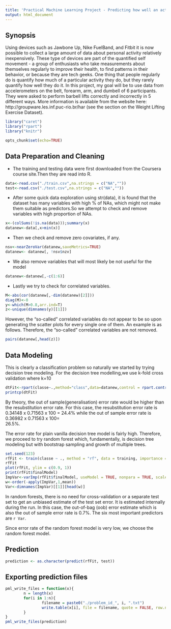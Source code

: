 ```yaml
---
title: 'Practical Machine Learning Project - Predicting how well an activity would be performed '
output: html_document
---
```

## Synopsis  
Using devices such as Jawbone Up, Nike FuelBand, and Fitbit it is now possible to collect a large amount of data about personal activity relatively inexpensively. These type of devices are part of the quantified self movement - a group of enthusiasts who take measurements about themselves regularly to improve their health, to find patterns in their behavior, or because they are tech geeks. One thing that people regularly do is quantify how much of a particular activity they do, but they rarely quantify how well they do it. In this project, my goal will be to use data from accelerometers on the belt, forearm, arm, and dumbell of 6 participants. They were asked to perform barbell lifts correctly and incorrectly in 5 different ways. More information is available from the website here: http://groupware.les.inf.puc-rio.br/har (see the section on the Weight Lifting Exercise Dataset).  

```r
library("caret")
library("rpart")
library("knitr")
```

```r
opts_chunk$set(echo=TRUE)
```
##  Data Preparation and Cleaning

-  The training and testing data were first downloaded from the Coursera course site.Then they are read into R.
```r
data<-read.csv("./train.csv",na.strings = c("NA",""))
test<-read.csv("./test.csv",na.strings = c("NA",""))
```
-  After some quick data exploration using str(data), it is found that the dataset has many variables with high % of NAs, which might not make them suitable as predictors.So we attempt to check and remove variables with high proportion of NAs.
```r
x<-(colSums(!is.na(data)));summary(x)
datanew<-data[,x>min(x)]
```
-  Then we check and remove zero covariates, if any.
```r
nsv<-nearZeroVar(datanew,saveMetrics=TRUE)
datanew<- datanew[, !nsv$nzv]
```
-  We also remove variables that will most likely be not useful for the model
```r
datanew<-datanew[,-c(1:6)]
```
- Lastly we try to check for correlated variables.
```r
M<-abs(cor(datanew[,-dim(datanew)[2]]))
diag(M)<-0
y<-which(M>0.8,arr.ind=T)
z<-unique(dimnames(y)[[1]])
```
However, the "so-called" correlated variables do not appear to be so upon generating the 
scatter plots for every single one of them. An example is as follows. Therefore, the "so-called" correlated variables are not removed.
```r
pairs(datanew[,head(z)])
```

##  Data Modeling
This is clearly a classification problem so naturally we started by trying decision tree modeling. For the decision tree modelling,we use k-fold cross validation where k=10
```r
dtFit<-rpart(classe~.,method="class",data=datanew,control = rpart.control(cp=0.01, xval = 10))
printcp(dtFit)
```
By theory, the out of sample(generalisation) error rate would be higher than the resubstitution error rate. For this case, the resubstitution error rate is 0.34148 
x 0.71563 x 100 = 24.4% while the out of sample error rate is 0.36982 x 0.71563 x 100=  
26.5%.

The error rate for plain vanilla decision tree model is fairly high. Therefore, we proceed to try random forest which, fundamentally, is decision tree modeling but with bootstrap sampling and growth of multiple trees.
```r
set.seed(123)
rfFit <- train(classe ~ ., method = "rf", data = training, importance = T)
rfFit
plot(rfFit, ylim = c(0.9, 1))
print(rfFit$finalModel)
ImpVar<-varImp(rfFit$finalModel, useModel = TRUE, nonpara = TRUE, scale = TRUE)
w<-order(-apply(ImpVar,1,mean))
Var<-dimnames(ImpVar)[[1]][head(w)]
```
In random forests, there is no need for cross-validation or a separate test set to get an unbiased estimate of the test set error. It is estimated internally during the run. In this case, the out-of-bag (oob) error estimate which is also the out of sample error rate is 0.7%. The six most important predictors are `r Var`.

Since error rate of the random forest model is very low, we choose the random forest model.

## Prediction
```r
prediction <- as.character(predict(rfFit, test))
```

## Exporting  prediction files
```r
pml_write_files = function(x){
        n = length(x)
        for(i in 1:n){
                filename = paste0("./problem_id_", i, ".txt")
                write.table(x[i], file = filename, quote = FALSE, row.names = FALSE, col.names = FALSE)
        }
}
pml_write_files(prediction)
```


